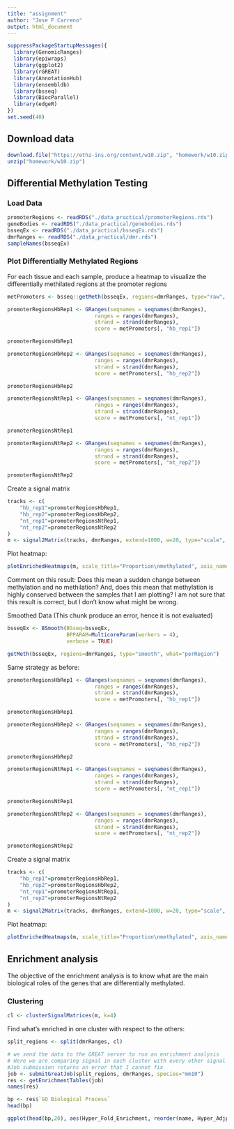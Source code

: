 ---
title: "assignment"
author: "Jose F Carreno"
output: html_document
---

```{r}
suppressPackageStartupMessages({
  library(GenomicRanges)
  library(epiwraps)
  library(ggplot2)
  library(rGREAT)
  library(AnnotationHub)
  library(ensembldb)
  library(bsseq)
  library(BiocParallel)
  library(edgeR)
})
set.seed(40)
```
## Download data 

```{r, eval=FALSE}
download.file("https://ethz-ins.org/content/w10.zip", "homework/w10.zip")
unzip("homework/w10.zip")
```


## Differential Methylation Testing
### Load Data
```{r}
promoterRegions <- readRDS("./data_practical/promoterRegions.rds")
geneBodies <- readRDS("./data_practical/genebodies.rds")
bsseqEx <- readRDS("./data_practical/bsseqEx.rds")
dmrRanges <- readRDS("./data_practical/dmr.rds")
sampleNames(bsseqEx)
```

### Plot Differentially Methylated Regions

For each tissue and each sample, produce a heatmap to visualize the differentially methilated regions at the promoter regions

```{r}
metPromoters <- bsseq::getMeth(bsseqEx, regions=dmrRanges, type="raw", what="perRegion")

promoterRegionsHbRep1 <- GRanges(seqnames = seqnames(dmrRanges), 
                            ranges = ranges(dmrRanges), 
                            strand = strand(dmrRanges), 
                            score = metPromoters[, "hb_rep1"])

promoterRegionsHbRep1

promoterRegionsHbRep2 <- GRanges(seqnames = seqnames(dmrRanges), 
                            ranges = ranges(dmrRanges), 
                            strand = strand(dmrRanges), 
                            score = metPromoters[, "hb_rep2"])

promoterRegionsHbRep2

promoterRegionsNtRep1 <- GRanges(seqnames = seqnames(dmrRanges), 
                            ranges = ranges(dmrRanges), 
                            strand = strand(dmrRanges), 
                            score = metPromoters[, "nt_rep1"])

promoterRegionsNtRep1

promoterRegionsNtRep2 <- GRanges(seqnames = seqnames(dmrRanges), 
                            ranges = ranges(dmrRanges), 
                            strand = strand(dmrRanges), 
                            score = metPromoters[, "nt_rep2"])

promoterRegionsNtRep2

```

Create a signal matrix

```{r}
tracks <- c(
    "hb_rep1"=promoterRegionsHbRep1,
    "hb_rep2"=promoterRegionsHbRep2,
    "nt_rep1"=promoterRegionsNtRep1,
    "nt_rep2"=promoterRegionsNtRep2
)
m <- signal2Matrix(tracks, dmrRanges, extend=1000, w=20, type="scale", smooth=FALSE)
```

Plot heatmap:

```{r}
plotEnrichedHeatmaps(m, scale_title="Proportion\nmethylated", axis_name = c("TSS","TES"), colors = c("white","red"))
```






Comment on this result: Does this mean a sudden change between methylation and no methilation? And, does this mean that methylation is highly conserved between the samples that I am plotting? I am not sure that this result is correct, but I don't know what might be wrong.


Smoothed Data (This chunk produce an error, hence it is not evaluated)
```{r, eval = FALSE}
bsseqEx <- BSmooth(BSseq=bsseqEx, 
                   BPPARAM=MulticoreParam(workers = 4), 
                   verbose = TRUE)

getMeth(bsseqEx, regions=dmrRanges, type="smooth", what="perRegion")
```

Same strategy as before:

```{r, eval = FALSE}
promoterRegionsHbRep1 <- GRanges(seqnames = seqnames(dmrRanges), 
                            ranges = ranges(dmrRanges), 
                            strand = strand(dmrRanges), 
                            score = metPromoters[, "hb_rep1"])

promoterRegionsHbRep1

promoterRegionsHbRep2 <- GRanges(seqnames = seqnames(dmrRanges), 
                            ranges = ranges(dmrRanges), 
                            strand = strand(dmrRanges), 
                            score = metPromoters[, "hb_rep2"])

promoterRegionsHbRep2

promoterRegionsNtRep1 <- GRanges(seqnames = seqnames(dmrRanges), 
                            ranges = ranges(dmrRanges), 
                            strand = strand(dmrRanges), 
                            score = metPromoters[, "nt_rep1"])

promoterRegionsNtRep1

promoterRegionsNtRep2 <- GRanges(seqnames = seqnames(dmrRanges), 
                            ranges = ranges(dmrRanges), 
                            strand = strand(dmrRanges), 
                            score = metPromoters[, "nt_rep2"])

promoterRegionsNtRep2

```

Create a signal matrix

```{r, eval = FALSE}
tracks <- c(
    "hb_rep1"=promoterRegionsHbRep1,
    "hb_rep2"=promoterRegionsHbRep2,
    "nt_rep1"=promoterRegionsNtRep1,
    "nt_rep2"=promoterRegionsNtRep2
)
m <- signal2Matrix(tracks, dmrRanges, extend=1000, w=20, type="scale", smooth=FALSE)
```

Plot heatmap:

```{r, eval = FALSE}
plotEnrichedHeatmaps(m, scale_title="Proportion\nmethylated", axis_name = c("TSS","TES"), colors = c("white","red"))
```


## Enrichment analysis
The objective of the enrichment analysis is to know what are the main biological roles of the genes that are differentially methylated.


### Clustering

```{r, eval = FALSE}
cl <- clusterSignalMatrices(m, k=4)
```

Find what's enriched in one cluster with respect to the others:

```{r, eval = FALSE}
split_regions <- split(dmrRanges, cl)

# we send the data to the GREAT server to run an enrichment analysis
# Here we are comparing signal in each cluster with every other signal in every other regions
#Job submission returns an error that I cannot fix
job <- submitGreatJob(split_regions, dmrRanges, species="mm10")
res <- getEnrichmentTables(job)
names(res)
```

```{r, eval = FALSE}
bp <- res$`GO Biological Process`
head(bp)
```

```{r, eval = FALSE}
ggplot(head(bp,20), aes(Hyper_Fold_Enrichment, reorder(name, Hyper_Adjp_BH), size=Hyper_Foreground_Region_Hits, color=-log10(Hyper_Adjp_BH))) + geom_point() + scale_color_viridis_c()
```


